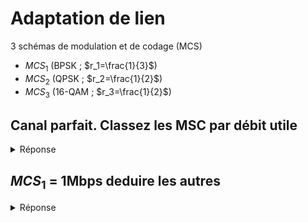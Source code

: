 # Adaptation de lien

3 schémas de modulation et de codage (MCS)

-   ${MCS}_1$ (BPSK ; $r_1=\frac{1}{3}$)
-   ${MCS}_2$ (QPSK ; $r_2=\frac{1}{2}$)
-   ${MCS}_3$ (16-QAM ; $r_3=\frac{1}{2}$)

## Canal parfait. Classez les MSC par débit utile

<details>

<summary>Réponse</summary>

$$
MSC_1 = 1 * \frac{1}{3} = \frac{1}{3} bit/symbole
$$

$$
MSC_2 = \frac{1}{2} * \frac{1}{2} =  1 bit/symbole
$$

$$
MSC_3 = log_2(16) * \frac{1}{2} = 4 * \frac{1}{2} = 2 bit/symbole
$$

</details>

## ${MCS}_1$ = 1Mbps deduire les autres

<details>

<summary>Réponse</summary>

On utilise un produit en croix

|    MSC    |        débit utile        | débit max |
| :-------: | :-----------------------: | :-------: |
| ${MCS}_1$ | $\frac{1}{3}$ bit/symbole |   1Mbps   |
| ${MCS}_2$ |       1 bit/symbole       | **3Mbps** |
| ${MCS}_3$ |       2 bit/symbole       | **6Mbps** |

</details>
